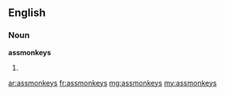 ==English==

===Noun===
'''assmonkeys'''

# {{plural of|assmonkey}}

[[ar:assmonkeys]]
[[fr:assmonkeys]]
[[mg:assmonkeys]]
[[my:assmonkeys]]